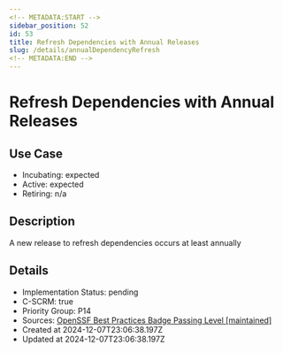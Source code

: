 ```yaml
---
<!-- METADATA:START -->
sidebar_position: 52
id: 53
title: Refresh Dependencies with Annual Releases
slug: /details/annualDependencyRefresh
<!-- METADATA:END -->
---
```


<!-- TITLE:START -->
# Refresh Dependencies with Annual Releases
<!-- TITLE:END -->

## Use Case
<!-- LEVELS:START -->
- Incubating: expected
- Active: expected
- Retiring: n/a
<!-- LEVELS:END -->

<!-- DESCRIPTION:START -->
## Description
A new release to refresh dependencies occurs at least annually
<!-- DESCRIPTION:END -->

<!-- DETAILS:START -->
## Details
- Implementation Status: pending
- C-SCRM: true
- Priority Group: P14
- Sources: [OpenSSF Best Practices Badge Passing Level [maintained]](https://www.bestpractices.dev/en/criteria?details=true&rationale=true#0.maintained)
- Created at 2024-12-07T23:06:38.197Z
- Updated at 2024-12-07T23:06:38.197Z
<!-- DETAILS:END -->

